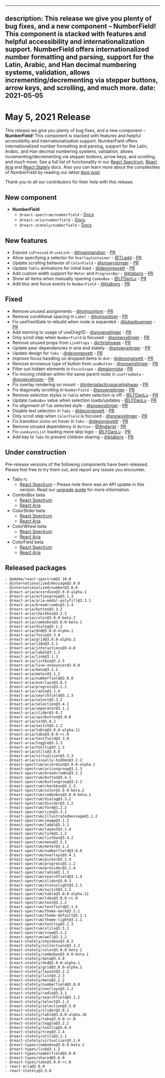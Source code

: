 <!-- Copyright 2020 Adobe. All rights reserved.
This file is licensed to you under the Apache License, Version 2.0 (the "License");
you may not use this file except in compliance with the License. You may obtain a copy
of the License at http://www.apache.org/licenses/LICENSE-2.0
Unless required by applicable law or agreed to in writing, software distributed under
the License is distributed on an "AS IS" BASIS, WITHOUT WARRANTIES OR REPRESENTATIONS
OF ANY KIND, either express or implied. See the License for the specific language
governing permissions and limitations under the License. -->


---
description: This release we give you plenty of bug fixes, and a new component – NumberField! This component is stacked with features and helpful accessibility and internationalization support. NumberField offers internationalized number formatting and parsing, support for the Latin, Arabic, and Han decimal numbering systems, validation, allows incrementing/decrementing via stepper buttons, arrow keys, and scrolling, and much more.
date: 2021-05-05
---

# May 5, 2021 Release

This release we give you plenty of bug fixes, and a new component – **NumberField**! This component is stacked with features and helpful accessibility and internationalization support. NumberField offers internationalized number formatting and parsing, support for the Latin, Arabic, and Han decimal numbering systems, validation, allows incrementing/decrementing via stepper buttons, arrow keys, and scrolling, and much more. See a full list of functionality in our [React Spectrum](https://watheia.app/react-spectrum/NumberField.html), [React Aria](https://watheia.app/react-aria/useNumberField.html) and [React Stately](https://watheia.app/react-stately/useNumberFieldState.html) docs. Also you can learn more about the complexities of NumberField by reading our latest [blog post](https://watheia.app/blog/how-we-internationalized-our-numberfield.html).

Thank you to all our contributors for their help with this release.

## New component

- **NumberField**
    - `@react-spectrum/numberfield` - [Docs](https://watheia.app/react-spectrum/NumberField.html)
    - `@react-aria/numberfield` - [Docs](https://watheia.app/react-aria/useNumberField.html)
    - `@react-stately/numberfield` - [Docs](https://watheia.app/react-stately/useNumberFieldState.html)

## New features

- Expose `isPressed` in `useLink` - [@hyanmandian](https://github.com/hyanmandian) - [PR](https://gitlab.com/watheia/spectrum/pull/1767)
- Allow specifying a selector for `OverlayContainer` - [@TLadd](https://github.com/TLadd) - [PR](https://gitlab.com/watheia/spectrum/pull/1013)
- Update scrolling behavior of `ColorField` - [@snowystinger](https://github.com/snowystinger) - [PR](https://gitlab.com/watheia/spectrum/pull/1654)
- Update `Table` animations for initial load - [@devongovett](https://github.com/devongovett) - [PR](https://gitlab.com/watheia/spectrum/pull/1789)
- Add custom width support for `Meter` and `ProgressBar` - [@ktabors](https://github.com/ktabors) - [PR](https://gitlab.com/watheia/spectrum/pull/1560)
- Show all items when manually opening `ComboBox` - [@LFDanLu](https://github.com/LFDanLu) - [PR](https://gitlab.com/watheia/spectrum/pull/1749)
- Add blur and focus events to `NumberField` - [@ktabors](https://github.com/ktabors) - [PR](https://gitlab.com/watheia/spectrum/pull/1738)

## Fixed

- Remove unused assignments - [@tomsontom](https://github.com/tomsontom) - [PR](https://gitlab.com/watheia/spectrum/pull/1745)
- Remove conditional spacing in `Label` - [@tomsontom](https://github.com/tomsontom) - [PR](https://gitlab.com/watheia/spectrum/pull/1733)
- Fix useTreeState to rebuild when node is expanded - [@lukasbuenger](https://github.com/lukasbuenger) - [PR](https://gitlab.com/watheia/spectrum/pull/1711)
- Add warning to usage of useDrag1D - [@snowystinger](https://github.com/snowystinger) - [PR](https://gitlab.com/watheia/spectrum/pull/1757)
- Only scroll step when `NumberField` is focused - [@snowystinger](https://github.com/snowystinger) - [PR](https://gitlab.com/watheia/spectrum/pull/1615)
- Remove unused props from `LinkProps` - [@chrishoage](https://github.com/chrishoage) - [PR](https://gitlab.com/watheia/spectrum/pull/1763)
- Update peer dependencies in aria and stately - [@snowystinger](https://github.com/snowystinger) - [PR](https://gitlab.com/watheia/spectrum/pull/1780)
- Update design for `Tabs` - [@devongovett](https://github.com/devongovett) - [PR](https://gitlab.com/watheia/spectrum/pull/1785)
- Improve focus handling on dropped items in `dnd` - [@devongovett](https://github.com/devongovett) - [PR](https://gitlab.com/watheia/spectrum/pull/1721)
- Remove erroneous type of button from `useButton` - [@snowystinger](https://github.com/snowystinger) - [PR](https://gitlab.com/watheia/spectrum/pull/1772)
- Filter out hidden elements in `FocusScope` - [@majornista](https://github.com/majornista) - [PR](https://gitlab.com/watheia/spectrum/pull/1493)
- Fix moving children within the same parent node in `useTreeData` - [@snowystinger](https://github.com/snowystinger) - [PR](https://gitlab.com/watheia/spectrum/pull/1465)
- Fix overlay rendering on mount - [@intergalacticspacehighway](https://github.com/intergalacticspacehighway) - [PR](https://gitlab.com/watheia/spectrum/pull/1695)
- Fix diagonally scrolling in `NumberField` - [@snowystinger](https://github.com/snowystinger) - [PR](https://gitlab.com/watheia/spectrum/pull/1802)
- Remove selection styles in `Table` when selection is off - [@LFDanLu](https://github.com/LFDanLu) - [PR](https://gitlab.com/watheia/spectrum/pull/1787)
- Update `ComboBox` value when selection loads/updates - [@LFDanLu](https://github.com/LFDanLu) - [PR](https://gitlab.com/watheia/spectrum/pull/1683)
- Fix alignment of `Tab` selected style - [@snowystinger](https://github.com/snowystinger) - [PR](https://gitlab.com/watheia/spectrum/pull/1821)
- Disable text selection in `Tabs` - [@devongovett](https://github.com/devongovett) - [PR](https://gitlab.com/watheia/spectrum/pull/1822)
- Only scroll step when `ColorField` is focused - [@snowystinger](https://github.com/snowystinger) - [PR](https://gitlab.com/watheia/spectrum/pull/1823)
- Fix transition icons on hover in `Tabs` - [@devongovett](https://github.com/devongovett) - [PR](https://gitlab.com/watheia/spectrum/pull/1827)
- Remove unused dependency in `Button` - [@Andarist](https://github.com/Andarist) - [PR](https://gitlab.com/watheia/spectrum/pull/1828)
- Fix `useAsyncList` loading more skip logic - [@LFDanLu](https://github.com/LFDanLu) - [PR](http://gitlab.com/watheia/spectrum/pull/1829/)
- Add key to `Tabs` to prevent children sharing - [@ktabors](https://github.com/ktabors) - [PR](https://gitlab.com/watheia/spectrum/pull/1836)

## Under construction

Pre-release versions of the following components have been released. Please feel free to try them out, and report any issues you encounter.

- Tabs rc
    - [React Spectrum](https://watheia.app/react-spectrum/Tabs.html) – Please note there was an API update in this version. Read our [upgrade guide](https://gist.github.com/devongovett/86f49cf669b4178d03fcd73c50a2cc4a) for more information.
- ComboBox beta
    - [React Spectrum](https://watheia.app/react-spectrum/ColorSlider.html)
    - [React Aria](https://watheia.app/react-aria/useColorSlider.html)
- ColorSlider beta
    - [React Spectrum](https://watheia.app/react-spectrum/ColorSlider.html)
    - [React Aria](https://watheia.app/react-aria/useColorSlider.html)
- ColorWheel beta
    - [React Spectrum](https://watheia.app/react-spectrum/ColorWheel.html)
    - [React Aria](https://watheia.app/react-aria/useColorWheel.html)
- ColorField beta
    - [React Spectrum](https://watheia.app/react-spectrum/ColorField.html)
    - [React Aria](https://watheia.app/react-aria/useColorField.html)

## Released packages

```
- @adobe/react-spectrum@3.10.0
- @internationalized/message@3.0.0
- @internationalized/number@3.0.0
- @react-aria/accordion@3.0.0-alpha.1
- @react-aria/actiongroup@3.1.3
- @react-aria/aria-modal-polyfill@3.3.1
- @react-aria/breadcrumbs@3.1.4
- @react-aria/button@3.3.2
- @react-aria/checkbox@3.2.2
- @react-aria/color@3.0.0-beta.2
- @react-aria/combobox@3.0.0-beta.1
- @react-aria/dialog@3.1.3
- @react-aria/dnd@3.0.0-alpha.1
- @react-aria/focus@3.3.0
- @react-aria/grid@3.0.0-alpha.2
- @react-aria/i18n@3.3.1
- @react-aria/interactions@3.4.0
- @react-aria/label@3.1.2
- @react-aria/link@3.1.3
- @react-aria/listbox@3.2.5
- @react-aria/live-announcer@3.0.0
- @react-aria/menu@3.2.1
- @react-aria/meter@3.1.2
- @react-aria/numberfield@3.0.0
- @react-aria/overlays@3.6.3
- @react-aria/progress@3.1.2
- @react-aria/radio@3.1.4
- @react-aria/searchfield@3.1.3
- @react-aria/select@3.3.2
- @react-aria/selection@3.4.1
- @react-aria/separator@3.1.2
- @react-aria/slider@3.0.2
- @react-aria/spinbutton@3.0.0
- @react-aria/ssr@3.0.2
- @react-aria/switch@3.1.2
- @react-aria/table@3.0.0-alpha.11
- @react-aria/tabs@3.0.0-rc.0
- @react-aria/textfield@3.3.0
- @react-aria/toggle@3.1.3
- @react-aria/tooltip@3.1.2
- @react-aria/utils@3.8.0
- @react-aria/virtualizer@3.3.3
- @react-aria/visually-hidden@3.2.2
- @react-spectrum/accordion@3.0.0-alpha.1
- @react-spectrum/actiongroup@3.1.3
- @react-spectrum/breadcrumbs@3.2.2
- @react-spectrum/button@3.4.1
- @react-spectrum/buttongroup@3.2.1
- @react-spectrum/checkbox@3.2.3
- @react-spectrum/color@3.0.0-beta.2
- @react-spectrum/combobox@3.0.0-beta.1
- @react-spectrum/dialog@3.3.2
- @react-spectrum/divider@3.1.2
- @react-spectrum/form@3.2.2
- @react-spectrum/icon@3.3.1
- @react-spectrum/illustratedmessage@3.1.2
- @react-spectrum/image@3.1.2
- @react-spectrum/label@3.3.3
- @react-spectrum/layout@3.1.4
- @react-spectrum/link@3.1.2
- @react-spectrum/listbox@3.4.2
- @react-spectrum/menu@3.2.3
- @react-spectrum/meter@3.1.2
- @react-spectrum/numberfield@3.0.0
- @react-spectrum/overlays@3.4.1
- @react-spectrum/picker@3.2.4
- @react-spectrum/progress@3.1.2
- @react-spectrum/provider@3.1.4
- @react-spectrum/radio@3.1.3
- @react-spectrum/searchfield@3.1.4
- @react-spectrum/slider@3.0.3
- @react-spectrum/statuslight@3.2.1
- @react-spectrum/switch@3.1.2
- @react-spectrum/table@3.0.0-alpha.12
- @react-spectrum/tabs@3.0.0-rc.0
- @react-spectrum/text@3.1.2
- @react-spectrum/textfield@3.1.6
- @react-spectrum/theme-dark@3.2.1
- @react-spectrum/theme-default@3.2.1
- @react-spectrum/theme-light@3.1.1
- @react-spectrum/tooltip@3.1.3
- @react-spectrum/utils@3.5.2
- @react-spectrum/view@3.1.2
- @react-spectrum/well@3.1.2
- @react-stately/checkbox@3.0.2
- @react-stately/collections@3.3.2
- @react-stately/color@3.0.0-beta.2
- @react-stately/combobox@3.0.0-beta.1
- @react-stately/data@3.4.0
- @react-stately/dnd@3.0.0-alpha.1
- @react-stately/grid@3.0.0-alpha.2
- @react-stately/layout@3.2.2
- @react-stately/list@3.2.3
- @react-stately/menu@3.2.2
- @react-stately/numberfield@3.0.0
- @react-stately/overlays@3.1.2
- @react-stately/radio@3.3.1
- @react-stately/searchfield@3.1.2
- @react-stately/select@3.1.2
- @react-stately/selection@3.5.0
- @react-stately/slider@3.0.2
- @react-stately/table@3.0.0-alpha.10
- @react-stately/tabs@3.0.0-rc.0
- @react-stately/toggle@3.2.2
- @react-stately/tooltip@3.0.4
- @react-stately/tree@3.1.4
- @react-stately/utils@3.2.1
- @react-stately/virtualizer@3.1.4
- @react-types/combobox@3.0.0-beta.1
- @react-types/link@3.1.2
- @react-types/numberfield@3.0.0
- @react-types/shared@3.6.0
- @react-types/tabs@3.0.0-rc.0
- react-aria@3.6.0
- react-stately@3.5.0
```
